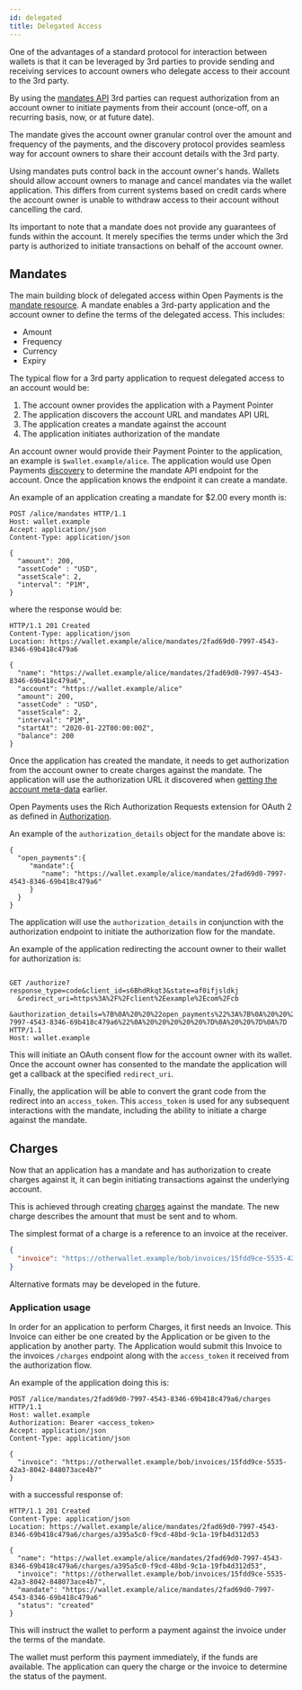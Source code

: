 ```yaml
---
id: delegated
title: Delegated Access
---
```


One of the advantages of a standard protocol for interaction between wallets is
that it can be leveraged by 3rd parties to provide sending and receiving
services to account owners who delegate access to their account to the 3rd
party.

By using the [mandates API](./mandates) 3rd parties can request authorization
from an account owner to initiate payments from their account (once-off, on a
recurring basis, now, or at future date).

The mandate gives the account owner granular control over the amount and
frequency of the payments, and the discovery protocol provides seamless way for
account owners to share their account details with the 3rd party.

Using mandates puts control back in the account owner's hands. Wallets should
allow account owners to manage and cancel mandates via the wallet application.
This differs from current systems based on credit cards where the account owner
is unable to withdraw access to their account without cancelling the card.

Its important to note that a mandate does not provide any guarantees of funds
within the account. It merely specifies the terms under which the 3rd party is
authorized to initiate transactions on behalf of the account owner.

## Mandates

The main building block of delegated access within Open Payments is the
[mandate resource](./mandates). A mandate enables a 3rd-party application and
the account owner to define the terms of the delegated access. This includes:

- Amount
- Frequency
- Currency
- Expiry

The typical flow for a 3rd party application to request delegated access to an
account would be:

1. The account owner provides the application with a Payment Pointer
2. The application discovers the account URL and mandates API URL
3. The application creates a mandate against the account
4. The application initiates authorization of the mandate

An account owner would provide their Payment Pointer to the application, an
example is `$wallet.example/alice`. The application would use Open Payments
[discovery](./discovery) to determine the mandate API endpoint for the account.
Once the application knows the endpoint it can create a mandate.

An example of an application creating a mandate for \$2.00 every month is:

```http
POST /alice/mandates HTTP/1.1
Host: wallet.example
Accept: application/json
Content-Type: application/json

{
  "amount": 200,
  "assetCode" : "USD",
  "assetScale": 2,
  "interval": "P1M",
}
```

where the response would be:

```http
HTTP/1.1 201 Created
Content-Type: application/json
Location: https://wallet.example/alice/mandates/2fad69d0-7997-4543-8346-69b418c479a6

{
  "name": "https://wallet.example/alice/mandates/2fad69d0-7997-4543-8346-69b418c479a6",
  "account": "https://wallet.example/alice"
  "amount": 200,
  "assetCode" : "USD",
  "assetScale": 2,
  "interval": "P1M",
  "startAt": "2020-01-22T00:00:00Z",
  "balance": 200
}
```

Once the application has created the mandate, it needs to get authorization from
the account owner to create charges against the mandate. The application will
use the authorization URL it discovered when
[getting the account meta-data](./accounts) earlier.

Open Payments uses the Rich Authorization Requests extension for OAuth 2 as
defined in [Authorization](./auth).

An example of the `authorization_details` object for the mandate above is:

```
{
  "open_payments":{
     "mandate":{
        "name": "https://wallet.example/alice/mandates/2fad69d0-7997-4543-8346-69b418c479a6"
     }
  }
}
```

The application will use the `authorization_details` in conjunction with the
authorization endpoint to initiate the authorization flow for the mandate.

An example of the application redirecting the account owner to their wallet for
authorization is:

```http request

GET /authorize?response_type=code&client_id=s6BhdRkqt3&state=af0ifjsldkj
  &redirect_uri=https%3A%2F%2Fclient%2Eexample%2Ecom%2Fcb
  &authorization_details=%7B%0A%20%20%22open_payments%22%3A%7B%0A%20%20%20%20%20%22mandate%22%3A%7B%0A%20%20%20%20%20%20%20%20%22name%22%3A%20%22%2F%2Fissuer.wallet%2Fmandates%2F2fad69d0-7997-4543-8346-69b418c479a6%22%0A%20%20%20%20%20%7D%0A%20%20%7D%0A%7D HTTP/1.1
Host: wallet.example
```

This will initiate an OAuth consent flow for the account owner with its wallet.
Once the account owner has consented to the mandate the application will get a
callback at the specified `redirect_uri`.

Finally, the application will be able to convert the grant code from the
redirect into an `access_token`. This `access_token` is used for any subsequent
interactions with the mandate, including the ability to initiate a charge
against the mandate.

## Charges

Now that an application has a mandate and has authorization to create charges
against it, it can begin initiating transactions against the underlying account.

This is achieved through creating [charges](./charges#create) against the
mandate. The new charge describes the amount that must be sent and to whom.

The simplest format of a charge is a reference to an invoice at the receiver.

```json
{
  "invoice": "https://otherwallet.example/bob/invoices/15fdd9ce-5535-42a3-8042-848073ace4b7"
}
```

Alternative formats may be developed in the future.

### Application usage

In order for an application to perform Charges, it first needs an Invoice. This
Invoice can either be one created by the Application or be given to the
application by another party. The Application would submit this Invoice to the
invoices `/charges` endpoint along with the `access_token` it received from the
authorization flow.

An example of the application doing this is:

```http
POST /alice/mandates/2fad69d0-7997-4543-8346-69b418c479a6/charges HTTP/1.1
Host: wallet.example
Authorization: Bearer <access_token>
Accept: application/json
Content-Type: application/json

{
  "invoice": "https://otherwallet.example/bob/invoices/15fdd9ce-5535-42a3-8042-848073ace4b7"
}
```

with a successful response of:

```http
HTTP/1.1 201 Created
Content-Type: application/json
Location: https://wallet.example/alice/mandates/2fad69d0-7997-4543-8346-69b418c479a6/charges/a395a5c0-f9cd-48bd-9c1a-19fb4d312d53

{
  "name": "https://wallet.example/alice/mandates/2fad69d0-7997-4543-8346-69b418c479a6/charges/a395a5c0-f9cd-48bd-9c1a-19fb4d312d53",
  "invoice": "https://otherwallet.example/bob/invoices/15fdd9ce-5535-42a3-8042-848073ace4b7",
  "mandate": "https://wallet.example/alice/mandates/2fad69d0-7997-4543-8346-69b418c479a6"
  "status": "created"
}
```

This will instruct the wallet to perform a payment against the invoice under the
terms of the mandate.

The wallet must perform this payment immediately, if the funds are available.
The application can query the charge or the invoice to determine the status of
the payment.
